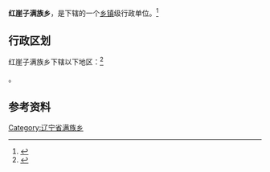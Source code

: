 {{中国乡级行政区|21/14/81/214/000}}

'''红崖子满族乡'''，是{{PRC admin/fullname|21/14/81/214/000|3}}下辖的一个[[乡镇|乡镇]]级行政单位。<ref>{{PRC admin/ref sgc|{{PRC admin/parent|21/14/81/214/000}}}}</ref>

== 行政区划 ==

红崖子满族乡下辖以下地区：<ref>{{PRC admin/ref sgc|21/14/81/214/000}}</ref>

{{PRC admin/children|21/14/81/214/000}}。

== 参考资料 ==

{{reflist}}

{{PRC admin/navcat|21/14/81/214/000}}
{{辽宁行政区划小作品}}
[[Category:辽宁省满族乡|Category:辽宁省满族乡]]